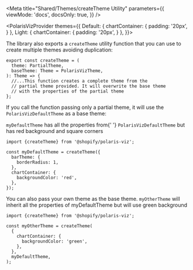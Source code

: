 

<Meta
  title="Shared/Themes/createTheme Utility"
  parameters={{
    viewMode: 'docs',
    docsOnly: true,
  }}
/>

<PolarisVizProvider
    themes={{
      Default: {
        chartContainer: {
          padding: '20px',
        }
      },
      Light: {
        chartContainer: {
          padding: '20px',
        }
      },
    }}>

<div style={{ margin: '0 auto', maxWidth: '800px', color: 'white'}}>
<Title>
  🛠 <code>createTheme</code> utility
</Title>

<p>
  The library also exports a <code>createTheme</code> utility function that you
  can use to create multiple themes avoiding duplication:
</p>

```tsx
export const createTheme = (
  theme: PartialTheme,
  baseTheme: Theme = PolarisVizTheme,
): Theme => {
  //...This function creates a complete theme from the
  // partial theme provided. It will overwrite the base theme
  // with the properties of the partial theme
};
```

<p>
  If you call the function passing only a partial theme, it will use the
  <code>PolarisVizDefaultTheme</code> as a base theme:
</p>
<p>
  <code>myDefaultTheme</code> has all the properties from{' '}
  <code>PolarisVizDefaultTheme</code> but has red background and square
  corners
</p>

```tsx
import {createTheme} from '@shopify/polaris-viz';

const myDefaultTheme = createTheme({
  barTheme: {
    borderRadius: 1,
  },
  chartContainer: {
    backgroundColor: 'red',
  },
});
```

<p>
  You can also pass your own theme as the base theme.
  <code>myOtherTheme</code> will inherit all the properties of myDefaultTheme but
  will use green background
</p>

```tsx
import {createTheme} from '@shopify/polaris-viz';

const myOtherTheme = createTheme(
  {
    chartContainer: {
      backgroundColor: 'green',
    },
  },
  myDefaultTheme,
);
```

</div>
</PolarisVizProvider>
